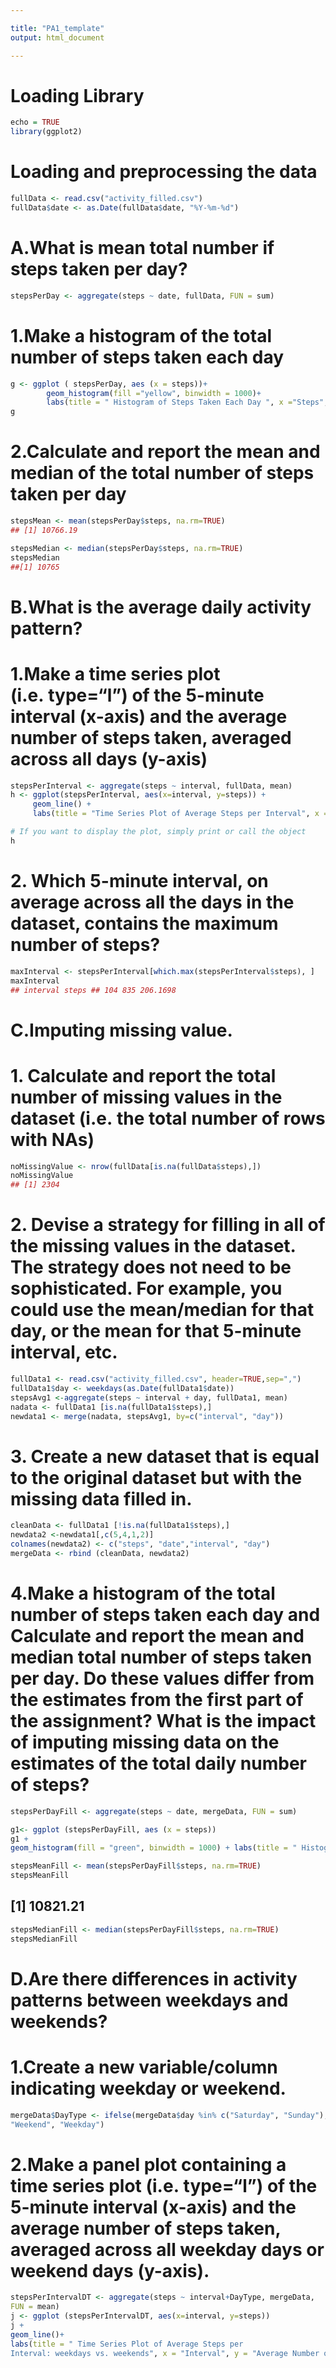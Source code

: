 ---

title: "PA1_template"
output: html_document

---


# Loading Library

```{r}
echo = TRUE
library(ggplot2)
```

# Loading and preprocessing the data
```{r}
fullData <- read.csv("activity_filled.csv")
fullData$date <- as.Date(fullData$date, "%Y-%m-%d")
```

# A.What is mean total number if steps taken per day?

```{r}
stepsPerDay <- aggregate(steps ~ date, fullData, FUN = sum)
```

# 1.Make a histogram of the total number of steps taken each day

```{r}
g <- ggplot ( stepsPerDay, aes (x = steps))+ 
        geom_histogram(fill ="yellow", binwidth = 1000)+ 
        labs(title = " Histogram of Steps Taken Each Day ", x ="Steps", y = "Frequency")
g
```

# 2.Calculate and report the mean and median of the total number of steps taken per day
```{r}
stepsMean <- mean(stepsPerDay$steps, na.rm=TRUE)
## [1] 10766.19
```

```{r}
stepsMedian <- median(stepsPerDay$steps, na.rm=TRUE)
stepsMedian
##[1] 10765

```


# B.What is the average daily activity pattern?

# 1.Make a time series plot (i.e. type="l") of the 5-minute interval (x-axis) and the average number of steps taken, averaged across all days (y-axis)
```{r}
stepsPerInterval <- aggregate(steps ~ interval, fullData, mean)
h <- ggplot(stepsPerInterval, aes(x=interval, y=steps)) + 
     geom_line() +
     labs(title = "Time Series Plot of Average Steps per Interval", x = "Interval", y = "Average Steps across All Days")

# If you want to display the plot, simply print or call the object
h

```


# 2. Which 5-minute interval, on average across all the days in the dataset, contains the maximum number of steps?
```{r}
maxInterval <- stepsPerInterval[which.max(stepsPerInterval$steps), ]
maxInterval 
## interval steps ## 104 835 206.1698

```


# C.Imputing missing value.

# 1. Calculate and report the total number of missing values in the dataset (i.e. the total number of rows with NAs)
```{r}
noMissingValue <- nrow(fullData[is.na(fullData$steps),])
noMissingValue 
## [1] 2304
```


# 2. Devise a strategy for filling in all of the missing values in the dataset. The strategy does not need to be sophisticated. For example, you could use the mean/median for that day, or the mean for that 5-minute interval, etc.
```{r}
fullData1 <- read.csv("activity_filled.csv", header=TRUE,sep=",")
fullData1$day <- weekdays(as.Date(fullData1$date)) 
stepsAvg1 <-aggregate(steps ~ interval + day, fullData1, mean) 
nadata <- fullData1 [is.na(fullData1$steps),] 
newdata1 <- merge(nadata, stepsAvg1, by=c("interval", "day"))
```


# 3. Create a new dataset that is equal to the original dataset but with the missing data filled in.
```{r}
cleanData <- fullData1 [!is.na(fullData1$steps),] 
newdata2 <-newdata1[,c(5,4,1,2)] 
colnames(newdata2) <- c("steps", "date","interval", "day") 
mergeData <- rbind (cleanData, newdata2)
```

# 4.Make a histogram of the total number of steps taken each day and Calculate and report the mean and median total number of steps taken per day. Do these values differ from the estimates from the first part of the assignment? What is the impact of imputing missing data on the estimates of the total daily number of steps?
```{r}

stepsPerDayFill <- aggregate(steps ~ date, mergeData, FUN = sum) 

g1<- ggplot (stepsPerDayFill, aes (x = steps)) 
g1 + 
geom_histogram(fill = "green", binwidth = 1000) + labs(title = " Histogram of Steps Taken Each Day ", x ="Steps", y = "Frequency")

stepsMeanFill <- mean(stepsPerDayFill$steps, na.rm=TRUE) 
stepsMeanFill
```

## [1] 10821.21
```{r}
stepsMedianFill <- median(stepsPerDayFill$steps, na.rm=TRUE)
stepsMedianFill 

```



# D.Are there differences in activity patterns between weekdays and weekends?

# 1.Create a new variable/column indicating weekday or weekend.
```{r}
mergeData$DayType <- ifelse(mergeData$day %in% c("Saturday", "Sunday"),
"Weekend", "Weekday")
```



# 2.Make a panel plot containing a time series plot (i.e. type="l") of the 5-minute interval (x-axis) and the average number of steps taken, averaged across all weekday days or weekend days (y-axis).
```{r}
stepsPerIntervalDT <- aggregate(steps ~ interval+DayType, mergeData,
FUN = mean) 
j <- ggplot (stepsPerIntervalDT, aes(x=interval, y=steps))
j + 
geom_line()+ 
labs(title = " Time Series Plot of Average Steps per
Interval: weekdays vs. weekends", x = "Interval", y = "Average Number of Steps") + facet_grid(DayType ~ .)
```


